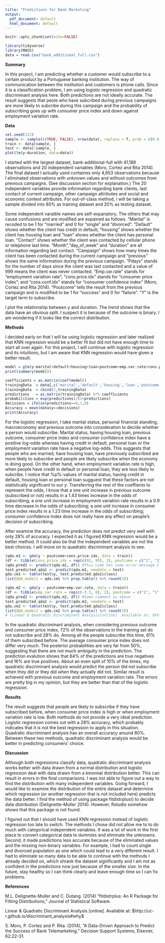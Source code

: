 ```yaml
---
title: "Predictions for Bank Marketing"
output:
  pdf_document: default
  html_document: default
---
```


```r
knitr::opts_chunk$set(echo=FALSE)
```

```r
library(tidyverse)
library(MASS)
data = read.csv("bank_additional_full.csv")
```

**Summary**

In this project, I am predicting whether a customer would subscribe to a certain product by a Portuguese banking institution. The way of communication between the institution and customers is phone calls. Since it is a classification problem, I am using logistic regression and quadratic discriminant analysis here. Both predictions are not ideally accurate. The result suggests that peole who have subcribed during previous campaigns are more likely to subcribe during this campaign and the probability of subscribing goes up with consumer price index and down against employment variation rate.


**Data**

```r
set.seed(123)
sample <- sample(c(TRUE, FALSE), nrow(data), replace = T, prob = c(0.8,0.2))
train <- data[sample, ]
test <- data[!sample, ]
plot(lm(y~duration, data=data))
```

I started with the largest dataset, bank-additional-full with 41,188 observations and 20 independent variables (Moro, Cortez and Rita 2014). The final dataset I actually used containes only 4,653 observations because I eliminated observations with unknown values and without outcomes from previous campaigns. (See discussion section for explanation.) The 20 independent variables provide information regarding bank clients, last contact of current campaign, other campaign attributes and social and economic context attributes. For out-of-class method, I will be taking a sample divided into 80% as training dataset and 20% as testing dataset.


Some independent varaible names are self-expanatory. The others that may cause confusions and are modified are expained as follows. "Marital" is recoded to be 1 for "married" and 0 for "single" and "divorced". "Default" shows whether the client has credit in default; "housing" shows whether the client  has housing loan and "loan" shows whether the client has personal loan. "Contact" shows whether the client was contacted by cellular phone or telephone last time. "Month","day_of_week" and "duration" are all information regarding last contact. "Campaign" shows how many times the client has been contacted during the current campaign and "previous" shows the same information during the previous campaign. "Pdays" stands for the number of days since the client was last contacted and a value of 999 means the client was never contacted. "Emp.var.rate" stands for "employment variation rate"; "cons.price.idx" stands for "consumer price index"; and "cons.conf.idx" stands for "consumer confidence index" (Moro, Cortez and Rita 2014). "Poutcome" tells the result from the previous campaign and is modified to be 1 for "success" and 0 for "failure". "$Y$" is the target term to subscribe.


I plot the relationship between y and duration. The trend shows that the data have an obvious split. I suspect it is because of the outcome is binary. I am wondering if it looks like the correct distribution.


**Methods**

I decided early on that I will be using logistic regression and later realized that KNN regression would be a better fit but did not have enough time to start all over again. For this project, I will continue with logistic regression and its intuitions, but I am aware that KNN regression would have given a better result.

```r
model = glm(y~marital+default+housing+loan+poutcome+emp.var.rate+cons.price.idx+cons.conf.idx, data=data)
print(summary(model))

coefficients = as.matrix(coef(model))
trainingData  = data[,c('marital','default','housing','loan','poutcome','emp.var.rate','cons.price.idx','cons.conf.idx')]
trainingData  = cbind(1,trainingData)
predictions   = as.matrix(trainingData) %*% coefficients
probabilities = exp(predictions)/(1+predictions)
decisions = ifelse(predictions>=0,1,0)
Accuracy = mean(data$y==decisions)
print(Accuracy)
```

For the logistic regression, I take marital status, personal financial standing, macroeconomy and previous outcome into consideration to decide whether a person would subscribe. Marital status, having housing loan, previous outcome, consumer price index and consumer confidence index have a positive log-odds whereas having credit in default, personal loan or the employment variation rate have a negative log-odds. This suggests that people who are married, have housing loan, have previously subscribed are more likely to subscribe and people are likely subscribe when the economy is doing good. On the other hand, when employment variation rate is high, when people have credit in default or personal loan, they are less likely to subcribe. I notice that %p%-values of marital status, having credit in default, housing loan or personal loan sugguest that these factors are not statistically significant to our $y$. Transferring the rest of the coeffients to represent the odds, I know that a one unit increase in previous outcome (subscribed or not) results in a 1.43 times increase in the odds of subscribing; a one unit increase in employment variation rate results in a 0.9 time decrease in the odds of subscribing; a one unit increase in consumer price index results in a 1.23 time increase in the odds of subscribing; consumer confidence index does not really have any effect on people's decision of subscribing.


After examine the accuracy, the prediction does not predict very well with only 28% of accuracy. I expected it as I figured KNN regression would be a better method. It could also be that the independent variables are not the best choices. I will move on to quadratic discriminant analysis to see.


```r
(qda.m1 <- qda(y ~ poutcome+cons.price.idx, data = train))
(df <- tibble(cons.price.idx = rep(c(92, 95), 2), poutcome = c("1", "1", "0", "0")))
(qda.pred1 <- predict(qda.m1, df)) #This code has some error message I don't quite understand.
test.predicted.qda1 <- predict(qda.m1, newdata = test)
qda.cm1 <- table(test$y, test.predicted.qda1$class)
list(QDA_model1 = qda.cm1 %>% prop.table() %>% round(3))

(qda.m2 <- qda(y ~ poutcome+emp.var.rate, data = train))
(df <- tibble(emp.var.rate = rep(c(-3.5, 0), 2), poutcome = c("1", "1", "0", "0")))
(qda.pred2 <- predict(qda.m2, df)) #Same comment as above
test.predicted.qda2 <- predict(qda.m2, newdata = test)
qda.cm2 <- table(test$y, test.predicted.qda2$class)
list(QDA_model2 = qda.cm2 %>% prop.table() %>% round(3))
# (Linear & Quadratic Discriminant Analysis[online]. Available at: $http://uc-r.github.io/discriminant_analysis#why$)
```

In the quadratic discriminant analysis, when considering previous outcome and consumer price index, 72% of the observations in the training set do not subscribe and 28% do. Among all the people subscribe this time, 61% of them subscibed before. The average consumer price index does not differ very much. The posterior probabilities are very far from 50%, suggesting that there are not much ambiguity in the prediction. The prediction evalution shows that 64% of the predictions are true negatives and 16% are true positives. About an even split of 10% of the times, my quadratic discriminant analysis would predict the person did not subscribe when they did or they did when they actually did not. Similar result is achieved with previous outcome and employment variation rate. The errors are pretty big in my opinion, but they are better than that of the logistic regression. 


**Results**

The result suggests that people are likely to subscribe if they have subscribed before, when consumer price index is high or when employment variation rate is low. Both methods do not provide a very ideal prediction. Logistic regression comes out with a 28% accuracy, which probably indicates that it is not the best regression to apply in this situation. Quadratic discriminant analysis has an overall accuracy around 80%. Between these two methods, quadratic discriminant analysis would be better in predicting consumers' choice.


**Discussion**

Although both regressions classify data, quadratic discriminant analysis works better with data drawn from a normal distribution and logistic regression deal with data drawn from a binomial distribution better. This can result in errors in the final comparisons. I was not able to figure out a way to find the distribution with many independent variables. Going forward, I would like to examine the distribution of the entire dataset and determine which regression (or another regression that is not included here) predicts the data better. I find the method of using package fitdistrplus() to decide data distribution (Delignette-Muller 2014). However, Rstudio somehow shows that this package is not found.


I figured out that I should have used KNN regression instead of logistic regression too late to switch. The methods I chose did not allow me to to do much with catrgorical independent variables. It was a lot of work in the first place to convert categorical data to dummies and eliminate the unknowns. Second, it made predictions less accurate because of the eliminated values and the missing non-binary variables. For example, I had to count single and divorced population as one which could lead to a very different result. I had to eliminate so many data to be able to continue with the methods I already decided on, which shrank the dataset significantly and I am not as confident in the predictions now just because of the smaller size. In the future, stay healthy so I can think clearly and leave enough time so I can fix problems.


**References**

M.L. Delignette-Muller and C. Dutang. (2014) "fitdistrplus: An R Package for Fitting Distributions," Journal of Statistical Software.

Linear & Quadratic Discriminant Analysis [online]. Available at: $http://uc-r.github.io/discriminant_analysis#why$

S. Moro, P. Cortez and P. Rita. (2014), "A Data-Driven Approach to Predict the Success of Bank Telemarketing," Decision Support Systems, Elsevier, 62:22-31.
